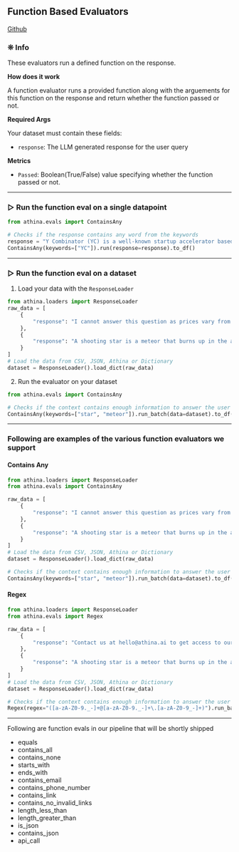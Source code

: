 
## Function Based Evaluators

[Github](https://github.com/athina-ai/athina-evals/blob/main/athina/evals/function/wrapper.py)

### ❊ Info

These evaluators run a defined function on the response. 

**How does it work**

A function evaluator runs a provided function along with the arguements for this function on the response and return whether the function passed or not.

**Required Args**

Your dataset must contain these fields:

- `response`: The LLM generated response for the user query

**Metrics**

- `Passed`: Boolean(True/False) value specifying whether the function passed or not.

---

### ▷ Run the function eval on a single datapoint

```python
from athina.evals import ContainsAny

# Checks if the response contains any word from the keywords
response = "Y Combinator (YC) is a well-known startup accelerator based in Silicon Valley, California. Y Combinator is one of the most influential and successful startup accelerators globally."
ContainsAny(keywords=["YC"]).run(response=response).to_df()
```

---

### ▷ Run the function eval on a dataset

1. Load your data with the `ResponseLoader`

```python
from athina.loaders import ResponseLoader
raw_data = [ 
    { 
        "response": "I cannot answer this question as prices vary from country to country.",
    },
    {
        "response": "A shooting star is a meteor that burns up in the atmosphere.",
    }
]
# Load the data from CSV, JSON, Athina or Dictionary
dataset = ResponseLoader().load_dict(raw_data)
```

2. Run the evaluator on your dataset

```python
from athina.evals import ContainsAny

# Checks if the context contains enough information to answer the user query provided
ContainsAny(keywords=["star", "meteor"]).run_batch(data=dataset).to_df()
```

---

### Following are examples of the various function evaluators we support

#### Contains Any

```python
from athina.loaders import ResponseLoader
from athina.evals import ContainsAny

raw_data = [ 
    { 
        "response": "I cannot answer this question as prices vary from country to country.",
    },
    {
        "response": "A shooting star is a meteor that burns up in the atmosphere.",
    }
]
# Load the data from CSV, JSON, Athina or Dictionary
dataset = ResponseLoader().load_dict(raw_data)

# Checks if the context contains enough information to answer the user query provided
ContainsAny(keywords=["star", "meteor"]).run_batch(data=dataset).to_df()
```

#### Regex

```python
from athina.loaders import ResponseLoader
from athina.evals import Regex

raw_data = [ 
    { 
        "response": "Contact us at hello@athina.ai to get access to our LLM observability platform",
    },
    {
        "response": "A shooting star is a meteor that burns up in the atmosphere.",
    }
]
# Load the data from CSV, JSON, Athina or Dictionary
dataset = ResponseLoader().load_dict(raw_data)

# Checks if the context contains enough information to answer the user query provided
Regex(regex="([a-zA-Z0-9._-]+@[a-zA-Z0-9._-]+\.[a-zA-Z0-9_-]+)").run_batch(data=dataset).to_df()
```

---

Following are function evals in our pipeline that will be shortly shipped

* equals
* contains_all
* contains_none
* starts_with
* ends_with
* contains_email
* contains_phone_number
* contains_link
* contains_no_invalid_links
* length_less_than
* length_greater_than
* is_json
* contains_json
* api_call